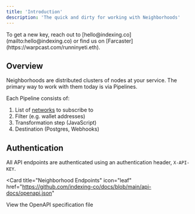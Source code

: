 ```yaml
---
title: 'Introduction'
description: 'The quick and dirty for working with Neighborhoods'
---
```


<Note>
To get a new key, reach out to [hello@indexing.co](mailto:hello@indexing.co) or find us on [Farcaster](https://warpcast.com/runninyeti.eth).
</Note>

## Overview
Neighborhoods are distributed clusters of nodes at your service. The primary way to work with them today is via Pipelines.

Each Pipeline consists of:
1. List of [networks](https://docs.indexing.co/networks) to subscribe to
2. Filter (e.g. wallet addresses)
2. Transformation step (JavaScript)
3. Destination (Postgres, Webhooks)

## Authentication

All API endpoints are authenticated using an authentication header, `X-API-KEY`.

<Card
  title="Neighborhood Endpoints"
  icon="leaf"
  href="https://github.com/indexing-co/docs/blob/main/api-docs/openapi.json"
>
  View the OpenAPI specification file
</Card>
